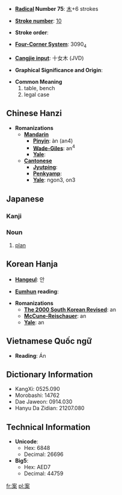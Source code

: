 * '''[[Wiktionary:Chinese radical index| Radical]] Number 75''': [[Wiktionary:Chinese radical index 木|木]]+6 strokes

* '''[[Wiktionary:Chinese total strokes index|Stroke number]]''': [[Wiktionary:Chinese total strokes index 10|10]]

* '''Stroke order''': 

* '''[[Wiktionary:Chinese four corner index|Four-Corner System]]''': 3090<sub>4</sub>

* '''[[Wiktionary:Chinese Cangjie index|Cangjie input]]''': 十女木 (JVD)

* '''Graphical Significance and Origin''': 

* '''Common Meaning'''
*#table, bench
*# legal case

== Chinese Hanzi ==

* '''Romanizations'''
** '''[[Mandarin]]'''
*** '''[[Pinyin]]''': àn (an4)
*** '''[[Wade-Giles]]''': an<sup>4</sup>
*** '''[[Yale]]''': 
** '''[[Cantonese]]'''
*** '''[[Jyutping]]''':
*** '''[[Penkyamp]]''': 
*** '''[[Yale]]''': ngon3, on3

==Japanese==
===Kanji===
{{kanji
|[[あん]] ([[an]])
|[[つくえ]] ([[tsukue]]), [[かんがえる]] ([[kangaeru]])}}
===Noun===
{{janoun|あん|an}}
# [[plan]]

== Korean Hanja ==

* '''[[Hangeul]]''': 안

* '''[[Eumhun]] reading''': 

* '''Romanizations'''
** '''[[The 2000 South Korean Revised Romanization|The 2000 South Korean Revised]]''': an
** '''[[McCune-Reischauer]]''': an
** '''[[Yale]]''': an

== Vietnamese Quốc ngữ ==

* '''Reading''': Án

== Dictionary Information ==

* KangXi: 0525.090
* Morobashi: 14762
* Dae Jaweon: 0914.030
* Hanyu Da Zidian: 21207.080

== Technical Information ==

* '''Unicode''':
** Hex: 6848
** Decimal: 26696
* '''Big5''':
** Hex: AED7
** Decimal: 44759

[[fr:案]]
[[pl:案]]